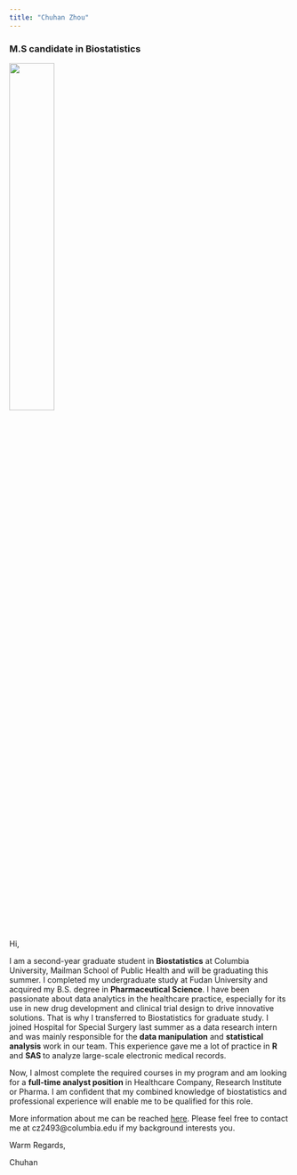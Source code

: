 ```yaml
---
title: "Chuhan Zhou"
---
```


### M.S candidate in Biostatistics

<img src="IMG_2487.JPG" style="width:40%">  

<body style="background-image:url('off-white-bg.jpg');">

Hi,

<p style="text-align:justify;">   
I am a second-year graduate student in **Biostatistics** at Columbia University, Mailman School of Public Health and will be graduating this summer. I completed my undergraduate study at Fudan University and acquired my B.S. degree in **Pharmaceutical Science**. I have been passionate about data analytics in the healthcare practice, especially for its use in new drug development and clinical trial design to drive innovative solutions. That is why I transferred to Biostatistics for graduate study. I joined Hospital for Special Surgery last summer as a data research intern and was mainly responsible for the **data manipulation** and **statistical analysis** work in our team. This experience gave me a lot of practice in **R** and **SAS ** to analyze large-scale electronic medical records.  
  
Now, I almost complete the required courses in my program and am looking for a **full-time analyst position** in Healthcare Company, Research Institute or Pharma. I am confident that my combined knowledge of biostatistics and professional experience will enable me to be qualified for this role. 
</p>


More information about me can be reached [here](about.html). Please feel free to contact me at cz2493@columbia.edu if my background interests you. 


Warm Regards,



Chuhan



